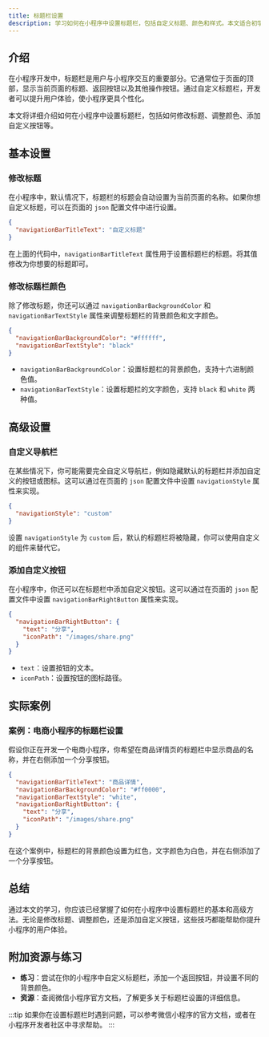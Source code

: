 ```yaml
---
title: 标题栏设置
description: 学习如何在小程序中设置标题栏，包括自定义标题、颜色和样式。本文适合初学者，包含代码示例和实际案例。
---
```


## 介绍

在小程序开发中，标题栏是用户与小程序交互的重要部分。它通常位于页面的顶部，显示当前页面的标题、返回按钮以及其他操作按钮。通过自定义标题栏，开发者可以提升用户体验，使小程序更具个性化。

本文将详细介绍如何在小程序中设置标题栏，包括如何修改标题、调整颜色、添加自定义按钮等。

## 基本设置

### 修改标题

在小程序中，默认情况下，标题栏的标题会自动设置为当前页面的名称。如果你想自定义标题，可以在页面的 `json` 配置文件中进行设置。

```json
{
  "navigationBarTitleText": "自定义标题"
}
```

在上面的代码中，`navigationBarTitleText` 属性用于设置标题栏的标题。将其值修改为你想要的标题即可。

### 修改标题栏颜色

除了修改标题，你还可以通过 `navigationBarBackgroundColor` 和 `navigationBarTextStyle` 属性来调整标题栏的背景颜色和文字颜色。

```json
{
  "navigationBarBackgroundColor": "#ffffff",
  "navigationBarTextStyle": "black"
}
```

- `navigationBarBackgroundColor`：设置标题栏的背景颜色，支持十六进制颜色值。
- `navigationBarTextStyle`：设置标题栏的文字颜色，支持 `black` 和 `white` 两种值。

## 高级设置

### 自定义导航栏

在某些情况下，你可能需要完全自定义导航栏，例如隐藏默认的标题栏并添加自定义的按钮或图标。这可以通过在页面的 `json` 配置文件中设置 `navigationStyle` 属性来实现。

```json
{
  "navigationStyle": "custom"
}
```

设置 `navigationStyle` 为 `custom` 后，默认的标题栏将被隐藏，你可以使用自定义的组件来替代它。

### 添加自定义按钮

在小程序中，你还可以在标题栏中添加自定义按钮。这可以通过在页面的 `json` 配置文件中设置 `navigationBarRightButton` 属性来实现。

```json
{
  "navigationBarRightButton": {
    "text": "分享",
    "iconPath": "/images/share.png"
  }
}
```

- `text`：设置按钮的文本。
- `iconPath`：设置按钮的图标路径。

## 实际案例

### 案例：电商小程序的标题栏设置

假设你正在开发一个电商小程序，你希望在商品详情页的标题栏中显示商品的名称，并在右侧添加一个分享按钮。

```json
{
  "navigationBarTitleText": "商品详情",
  "navigationBarBackgroundColor": "#ff0000",
  "navigationBarTextStyle": "white",
  "navigationBarRightButton": {
    "text": "分享",
    "iconPath": "/images/share.png"
  }
}
```

在这个案例中，标题栏的背景颜色设置为红色，文字颜色为白色，并在右侧添加了一个分享按钮。

## 总结

通过本文的学习，你应该已经掌握了如何在小程序中设置标题栏的基本和高级方法。无论是修改标题、调整颜色，还是添加自定义按钮，这些技巧都能帮助你提升小程序的用户体验。

## 附加资源与练习

- **练习**：尝试在你的小程序中自定义标题栏，添加一个返回按钮，并设置不同的背景颜色。
- **资源**：查阅微信小程序官方文档，了解更多关于标题栏设置的详细信息。

:::tip
如果你在设置标题栏时遇到问题，可以参考微信小程序的官方文档，或者在小程序开发者社区中寻求帮助。
:::